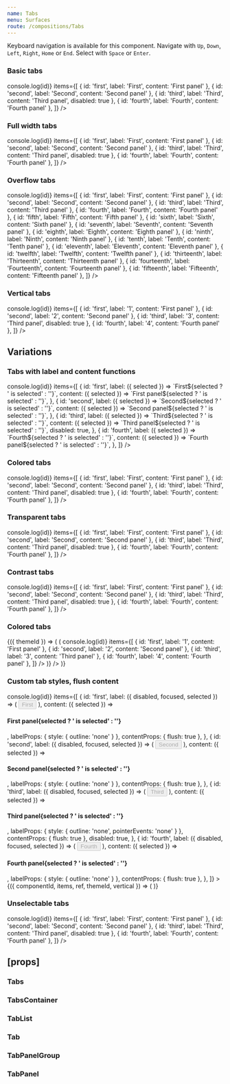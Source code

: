 ```yaml
---
name: Tabs
menu: Surfaces
route: /compositions/Tabs
---
```



<PageTitle title="Tabs" src="compositions/Tabs" />

Keyboard navigation is available for this component. Navigate with `Up`, `Down`, `Left`, `Right`, `Home` or `End`. Select with `Space` or `Enter`.

### Basic tabs

<Playground>
  <ThemeWrapper>
    <Tabs
      onSelect={(event, id) => console.log(id)}
      items={[
        { id: 'first', label: 'First', content: 'First panel' },
        { id: 'second', label: 'Second', content: 'Second panel' },
        { id: 'third', label: 'Third', content: 'Third panel', disabled: true },
        { id: 'fourth', label: 'Fourth', content: 'Fourth panel' },
      ]}
    />
  </ThemeWrapper>
</Playground>

### Full width tabs

<Playground>
  <ThemeWrapper>
    <Tabs
      fullWidth
      onSelect={(event, id) => console.log(id)}
      items={[
        { id: 'first', label: 'First', content: 'First panel' },
        { id: 'second', label: 'Second', content: 'Second panel' },
        { id: 'third', label: 'Third', content: 'Third panel', disabled: true },
        { id: 'fourth', label: 'Fourth', content: 'Fourth panel' },
      ]}
    />
  </ThemeWrapper>
</Playground>

### Overflow tabs

<Playground>
  <ThemeWrapper>
    <Tabs
      onSelect={(event, id) => console.log(id)}
      items={[
        { id: 'first', label: 'First', content: 'First panel' },
        { id: 'second', label: 'Second', content: 'Second panel' },
        { id: 'third', label: 'Third', content: 'Third panel' },
        { id: 'fourth', label: 'Fourth', content: 'Fourth panel' },
        { id: 'fifth', label: 'Fifth', content: 'Fifth panel' },
        { id: 'sixth', label: 'Sixth', content: 'Sixth panel' },
        { id: 'seventh', label: 'Seventh', content: 'Seventh panel' },
        { id: 'eighth', label: 'Eighth', content: 'Eighth panel' },
        { id: 'ninth', label: 'Ninth', content: 'Ninth panel' },
        { id: 'tenth', label: 'Tenth', content: 'Tenth panel' },
        { id: 'eleventh', label: 'Eleventh', content: 'Eleventh panel' },
        { id: 'twelfth', label: 'Twelfth', content: 'Twelfth panel' },
        { id: 'thirteenth', label: 'Thirteenth', content: 'Thirteenth panel' },
        { id: 'fourteenth', label: 'Fourteenth', content: 'Fourteenth panel' },
        { id: 'fifteenth', label: 'Fifteenth', content: 'Fifteenth panel' },
      ]}
    />
  </ThemeWrapper>
</Playground>

### Vertical tabs

<Playground>
  <ThemeWrapper>
    <Tabs
      vertical
      onSelect={(event, id) => console.log(id)}
      items={[
        { id: 'first', label: '1', content: 'First panel' },
        { id: 'second', label: '2', content: 'Second panel' },
        { id: 'third', label: '3', content: 'Third panel', disabled: true },
        { id: 'fourth', label: '4', content: 'Fourth panel' },
      ]}
    />
  </ThemeWrapper>
</Playground>

## Variations

### Tabs with label and content functions

<Playground>
  <ThemeWrapper>
    <Tabs
      initialSelected="second"
      onSelect={(event, id) => console.log(id)}
      items={[
        {
          id: 'first',
          label: ({ selected }) => `First${selected ? ' is selected' : ''}`,
          content: ({ selected }) => `First panel${selected ? ' is selected' : ''}`,
        },
        {
          id: 'second',
          label: ({ selected }) => `Second${selected ? ' is selected' : ''}`,
          content: ({ selected }) => `Second panel${selected ? ' is selected' : ''}`,
        },
        {
          id: 'third',
          label: ({ selected }) => `Third${selected ? ' is selected' : ''}`,
          content: ({ selected }) => `Third panel${selected ? ' is selected' : ''}`,
          disabled: true,
        },
        {
          id: 'fourth',
          label: ({ selected }) => `Fourth${selected ? ' is selected' : ''}`,
          content: ({ selected }) => `Fourth panel${selected ? ' is selected' : ''}`,
        },
      ]}
    />
  </ThemeWrapper>
</Playground>

### Colored tabs

<Playground>
  <ThemeWrapper>
    <ColoredTabs
      colorId="P10"
      onSelect={(event, id) => console.log(id)}
      items={[
        { id: 'first', label: 'First', content: 'First panel' },
        { id: 'second', label: 'Second', content: 'Second panel' },
        { id: 'third', label: 'Third', content: 'Third panel', disabled: true },
        { id: 'fourth', label: 'Fourth', content: 'Fourth panel' },
      ]}
    />
  </ThemeWrapper>
</Playground>

### Transparent tabs

<Playground>
  <ThemeWrapper>
    <Tabs
      variant="transparent"
      onSelect={(event, id) => console.log(id)}
      items={[
        { id: 'first', label: 'First', content: 'First panel' },
        { id: 'second', label: 'Second', content: 'Second panel' },
        { id: 'third', label: 'Third', content: 'Third panel', disabled: true },
        { id: 'fourth', label: 'Fourth', content: 'Fourth panel' },
      ]}
    />
  </ThemeWrapper>
</Playground>

### Contrast tabs

<Playground>
  <ThemeWrapper contrast>
    <Tabs
      contrast
      onSelect={(event, id) => console.log(id)}
      items={[
        { id: 'first', label: 'First', content: 'First panel' },
        { id: 'second', label: 'Second', content: 'Second panel' },
        { id: 'third', label: 'Third', content: 'Third panel', disabled: true },
        { id: 'fourth', label: 'Fourth', content: 'Fourth panel' },
      ]}
    />
  </ThemeWrapper>
</Playground>

### Colored tabs

<Playground>
  <ThemeWrapper withThemeId>
    {({ themeId }) => (
      <ColorLooper
        themeId={themeId}
        group="primary"
        render={({ id }) => (
          <Rhythm key={id} my={1}>
            <ColoredTabs
              initialSelected="third"
              colorId={id}
              vertical
              onSelect={(event, id) => console.log(id)}
              items={[
                { id: 'first', label: '1', content: 'First panel' },
                { id: 'second', label: '2', content: 'Second panel' },
                { id: 'third', label: '3', content: 'Third panel' },
                { id: 'fourth', label: '4', content: 'Fourth panel' },
              ]}
            />
          </Rhythm>
        )}
      />
    )}
  </ThemeWrapper>
</Playground>

### Custom tab styles, flush content

<Playground>
  <ThemeWrapper>
    <Tabs
      unstyled
      initialSelected="second"
      style={{ outline: 'none' }}
      onSelect={(event, id) => console.log(id)}
      items={[
        {
          id: 'first',
          label: ({ disabled, focused, selected }) => (
            <Rhythm mr={2}>
              <Button
                disabled={disabled}
                focused={focused}
                as="div"
                color="neutral"
                weight={selected ? undefined : 'outlined'}
              >
                First
              </Button>
            </Rhythm>
          ),
          content: ({ selected }) => <h4>First panel{selected ? ' is selected' : ''}</h4>,
          labelProps: { style: { outline: 'none' } },
          contentProps: { flush: true },
        },
        {
          id: 'second',
          label: ({ disabled, focused, selected }) => (
            <Rhythm mx={2}>
              <Button
                disabled={disabled}
                focused={focused}
                as="div"
                color="neutral"
                weight={selected ? undefined : 'outlined'}
              >
                Second
              </Button>
            </Rhythm>
          ),
          content: ({ selected }) => <h4>Second panel{selected ? ' is selected' : ''}</h4>,
          labelProps: { style: { outline: 'none' } },
          contentProps: { flush: true },
        },
        {
          id: 'third',
          label: ({ disabled, focused, selected }) => (
            <Rhythm mx={2}>
              <Button
                disabled={disabled}
                focused={focused}
                as="div"
                color="neutral"
                weight={selected ? undefined : 'outlined'}
              >
                Third
              </Button>
            </Rhythm>
          ),
          content: ({ selected }) => <h4>Third panel{selected ? ' is selected' : ''}</h4>,
          labelProps: { style: { outline: 'none', pointerEvents: 'none' } },
          contentProps: { flush: true },
          disabled: true,
        },
        {
          id: 'fourth',
          label: ({ disabled, focused, selected }) => (
            <Rhythm ml={2}>
              <Button
                disabled={disabled}
                focused={focused}
                as="div"
                color="neutral"
                weight={selected ? undefined : 'outlined'}
              >
                Fourth
              </Button>
            </Rhythm>
          ),
          content: ({ selected }) => <h4>Fourth panel{selected ? ' is selected' : ''}</h4>,
          labelProps: { style: { outline: 'none' } },
          contentProps: { flush: true },
        },
      ]}
    >
      {({ componentId, items, ref, themeId, vertical }) => (
        <TabsContainer style={{ border: 'none' }} vertical={vertical}>
          <TabList
            componentId={componentId}
            ref={ref}
            items={items}
            themeId={themeId}
            unstyled
            vertical={vertical}
            style={{
              alignItems: 'center',
              display: 'flex',
              flexDirection: vertical ? 'column' : 'row',
              outline: 'none',
            }}
          />
          <TabPanelGroup componentId={componentId} items={items} themeId={themeId} unstyled vertical={vertical} />
        </TabsContainer>
      )}
    </Tabs>
  </ThemeWrapper>
</Playground>

### Unselectable tabs

<Playground>
  <ThemeWrapper>
    <Tabs
      allowUnselect
      onSelect={(event, id) => console.log(id)}
      items={[
        { id: 'first', label: 'First', content: 'First panel' },
        { id: 'second', label: 'Second', content: 'Second panel' },
        { id: 'third', label: 'Third', content: 'Third panel', disabled: true },
        { id: 'fourth', label: 'Fourth', content: 'Fourth panel' },
      ]}
    />
  </ThemeWrapper>
</Playground>

## \[props\]

### Tabs

<Props of={Tabs} />

### TabsContainer

<Props of={TabsContainer} />

### TabList

<Props of={TabList} />

### Tab

<Props of={Tab} />

### TabPanelGroup

<Props of={TabPanelGroup} />

### TabPanel

<Props of={TabPanel} />
